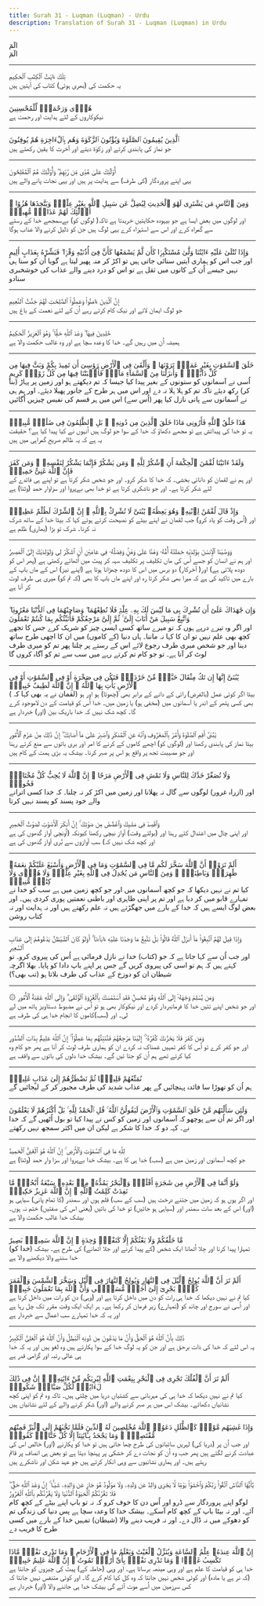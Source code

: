 ```yaml
---
title: Surah 31 - Luqman (Luqman) - Urdu
description: Translation of Surah 31 - Luqman (Luqman) in Urdu
---
```





<Aside type="quran" title="1">
الٓمٓ
</Aside>

<Aside type="reference" title="1">
الٓمٓ
</Aside>

---

<Aside type="quran" title="2">
تِلْكَ ءَايَٰتُ ٱلْكِتَٰبِ ٱلْحَكِيمِ
</Aside>

<Aside type="reference" title="2">
یہ حکمت کی (بھری ہوئی) کتاب کی آیتیں ہیں
</Aside>

---

<Aside type="quran" title="3">
هُدًۭى وَرَحْمَةًۭ لِّلْمُحْسِنِينَ
</Aside>

<Aside type="reference" title="3">
نیکوکاروں کے لئے ہدایت اور رحمت ہے
</Aside>

---

<Aside type="quran" title="4">
ٱلَّذِينَ يُقِيمُونَ ٱلصَّلَوٰةَ وَيُؤْتُونَ ٱلزَّكَوٰةَ وَهُم بِٱلْءَاخِرَةِ هُمْ يُوقِنُونَ
</Aside>

<Aside type="reference" title="4">
جو نماز کی پابندی کرتے اور زکوٰة دیتے اور آخرت کا یقین رکھتے ہیں
</Aside>

---

<Aside type="quran" title="5">
أُو۟لَٰٓئِكَ عَلَىٰ هُدًۭى مِّن رَّبِّهِمْ ۖ وَأُو۟لَٰٓئِكَ هُمُ ٱلْمُفْلِحُونَ
</Aside>

<Aside type="reference" title="5">
یہی اپنے پروردگار (کی طرف) سے ہدایت پر ہیں اور یہی نجات پانے والے ہیں
</Aside>

---

<Aside type="quran" title="6">
وَمِنَ ٱلنَّاسِ مَن يَشْتَرِى لَهْوَ ٱلْحَدِيثِ لِيُضِلَّ عَن سَبِيلِ ٱللَّهِ بِغَيْرِ عِلْمٍۢ وَيَتَّخِذَهَا هُزُوًا ۚ أُو۟لَٰٓئِكَ لَهُمْ عَذَابٌۭ مُّهِينٌۭ
</Aside>

<Aside type="reference" title="6">
اور لوگوں میں بعض ایسا ہے جو بیہودہ حکایتیں خریدتا ہے تاکہ( لوگوں کو) بےسمجھے خدا کے رستے سے گمراہ کرے اور اس سے استہزاء کرے یہی لوگ ہیں جن کو ذلیل کرنے والا عذاب ہوگا
</Aside>

---

<Aside type="quran" title="7">
وَإِذَا تُتْلَىٰ عَلَيْهِ ءَايَٰتُنَا وَلَّىٰ مُسْتَكْبِرًۭا كَأَن لَّمْ يَسْمَعْهَا كَأَنَّ فِىٓ أُذُنَيْهِ وَقْرًۭا ۖ فَبَشِّرْهُ بِعَذَابٍ أَلِيمٍ
</Aside>

<Aside type="reference" title="7">
اور جب اس کو ہماری آیتیں سنائی جاتی ہیں تو اکڑ کر منہ پھیر لیتا ہے گویا اُن کو سنا ہی نہیں جیسے اُن کے کانوں میں ثقل ہے تو اس کو درد دینے والے عذاب کی خوشخبری سنادو
</Aside>

---

<Aside type="quran" title="8">
إِنَّ ٱلَّذِينَ ءَامَنُوا۟ وَعَمِلُوا۟ ٱلصَّٰلِحَٰتِ لَهُمْ جَنَّٰتُ ٱلنَّعِيمِ
</Aside>

<Aside type="reference" title="8">
جو لوگ ایمان لائے اور نیک کام کرتے رہے اُن کے لئے نعمت کے باغ ہیں
</Aside>

---

<Aside type="quran" title="9">
خَٰلِدِينَ فِيهَا ۖ وَعْدَ ٱللَّهِ حَقًّۭا ۚ وَهُوَ ٱلْعَزِيزُ ٱلْحَكِيمُ
</Aside>

<Aside type="reference" title="9">
ہمیشہ اُن میں رہیں گے۔ خدا کا وعدہ سچا ہے اور وہ غالب حکمت والا ہے
</Aside>

---

<Aside type="quran" title="10">
خَلَقَ ٱلسَّمَٰوَٰتِ بِغَيْرِ عَمَدٍۢ تَرَوْنَهَا ۖ وَأَلْقَىٰ فِى ٱلْأَرْضِ رَوَٰسِىَ أَن تَمِيدَ بِكُمْ وَبَثَّ فِيهَا مِن كُلِّ دَآبَّةٍۢ ۚ وَأَنزَلْنَا مِنَ ٱلسَّمَآءِ مَآءًۭ فَأَنۢبَتْنَا فِيهَا مِن كُلِّ زَوْجٍۢ كَرِيمٍ
</Aside>

<Aside type="reference" title="10">
اُسی نے آسمانوں کو ستونوں کے بغیر پیدا کیا جیسا کہ تم دیکھتے ہو اور زمین پر پہاڑ (بنا کر) رکھ دیئے تاکہ تم کو ہلا ہلا نہ دے اور اس میں ہر طرح کے جانور پھیلا دیئے۔ اور ہم ہی نے آسمانوں سے پانی نازل کیا پھر (اُس سے) اس میں ہر قسم کی نفیس چیزیں اُگائیں
</Aside>

---

<Aside type="quran" title="11">
هَٰذَا خَلْقُ ٱللَّهِ فَأَرُونِى مَاذَا خَلَقَ ٱلَّذِينَ مِن دُونِهِۦ ۚ بَلِ ٱلظَّٰلِمُونَ فِى ضَلَٰلٍۢ مُّبِينٍۢ
</Aside>

<Aside type="reference" title="11">
یہ تو خدا کی پیدائش ہے تو مجھے دکھاؤ کہ خدا کے سوا جو لوگ ہیں اُنہوں نے کیا پیدا کیا ہے؟ حقیقت یہ ہے کہ یہ ظالم صریح گمراہی میں ہیں
</Aside>

---

<Aside type="quran" title="12">
وَلَقَدْ ءَاتَيْنَا لُقْمَٰنَ ٱلْحِكْمَةَ أَنِ ٱشْكُرْ لِلَّهِ ۚ وَمَن يَشْكُرْ فَإِنَّمَا يَشْكُرُ لِنَفْسِهِۦ ۖ وَمَن كَفَرَ فَإِنَّ ٱللَّهَ غَنِىٌّ حَمِيدٌۭ
</Aside>

<Aside type="reference" title="12">
اور ہم نے لقمان کو دانائی بخشی۔ کہ خدا کا شکر کرو۔ اور جو شخص شکر کرتا ہے تو اپنے ہی فائدے کے لئے شکر کرتا ہے۔ اور جو ناشکری کرتا ہے تو خدا بھی بےپروا اور سزاوار حمد (وثنا) ہے
</Aside>

---

<Aside type="quran" title="13">
وَإِذْ قَالَ لُقْمَٰنُ لِٱبْنِهِۦ وَهُوَ يَعِظُهُۥ يَٰبُنَىَّ لَا تُشْرِكْ بِٱللَّهِ ۖ إِنَّ ٱلشِّرْكَ لَظُلْمٌ عَظِيمٌۭ
</Aside>

<Aside type="reference" title="13">
اور (اُس وقت کو یاد کرو) جب لقمان نے اپنے بیٹے کو نصیحت کرتے ہوئے کہا کہ بیٹا خدا کے ساتھ شرک نہ کرنا۔ شرک تو بڑا (بھاری) ظلم ہے
</Aside>

---

<Aside type="quran" title="14">
وَوَصَّيْنَا ٱلْإِنسَٰنَ بِوَٰلِدَيْهِ حَمَلَتْهُ أُمُّهُۥ وَهْنًا عَلَىٰ وَهْنٍۢ وَفِصَٰلُهُۥ فِى عَامَيْنِ أَنِ ٱشْكُرْ لِى وَلِوَٰلِدَيْكَ إِلَىَّ ٱلْمَصِيرُ
</Aside>

<Aside type="reference" title="14">
اور ہم نے انسان کو جسے اُس کی ماں تکلیف پر تکلیف سہہ کر پیٹ میں اُٹھائے رکھتی ہے (پھر اس کو دودھ پلاتی ہے) اور( آخرکار) دو برس میں اس کا دودھ چھڑانا ہوتا ہے (اپنے نیز) اس کے ماں باپ کے بارے میں تاکید کی ہے کہ میرا بھی شکر کرتا رہ اور اپنے ماں باپ کا بھی (کہ تم کو) میری ہی طرف لوٹ کر آنا ہے
</Aside>

---

<Aside type="quran" title="15">
وَإِن جَٰهَدَاكَ عَلَىٰٓ أَن تُشْرِكَ بِى مَا لَيْسَ لَكَ بِهِۦ عِلْمٌۭ فَلَا تُطِعْهُمَا ۖ وَصَاحِبْهُمَا فِى ٱلدُّنْيَا مَعْرُوفًۭا ۖ وَٱتَّبِعْ سَبِيلَ مَنْ أَنَابَ إِلَىَّ ۚ ثُمَّ إِلَىَّ مَرْجِعُكُمْ فَأُنَبِّئُكُم بِمَا كُنتُمْ تَعْمَلُونَ
</Aside>

<Aside type="reference" title="15">
اور اگر وہ تیرے درپے ہوں کہ تو میرے ساتھ کسی ایسی چیز کو شریک کرے جس کا تجھے کچھ بھی علم نہیں تو ان کا کہا نہ ماننا۔ ہاں دنیا (کے کاموں) میں ان کا اچھی طرح ساتھ دینا اور جو شخص میری طرف رجوع لائے اس کے رستے پر چلنا پھر تم کو میری طرف لوٹ کر آنا ہے۔ تو جو کام تم کرتے رہے میں سب سے تم کو آگاہ کروں گا
</Aside>

---

<Aside type="quran" title="16">
يَٰبُنَىَّ إِنَّهَآ إِن تَكُ مِثْقَالَ حَبَّةٍۢ مِّنْ خَرْدَلٍۢ فَتَكُن فِى صَخْرَةٍ أَوْ فِى ٱلسَّمَٰوَٰتِ أَوْ فِى ٱلْأَرْضِ يَأْتِ بِهَا ٱللَّهُ ۚ إِنَّ ٱللَّهَ لَطِيفٌ خَبِيرٌۭ
</Aside>

<Aside type="reference" title="16">
( لقمان نے یہ بھی کہا کہ) بیٹا اگر کوئی عمل (بالفرض) رائی کے دانے کے برابر بھی (چھوٹا) ہو اور ہو بھی کسی پتھر کے اندر یا آسمانوں میں (مخفی ہو) یا زمین میں۔ خدا اُس کو قیامت کے دن لاموجود کرے گا۔ کچھ شک نہیں کہ خدا باریک بین (اور) خبردار ہے
</Aside>

---

<Aside type="quran" title="17">
يَٰبُنَىَّ أَقِمِ ٱلصَّلَوٰةَ وَأْمُرْ بِٱلْمَعْرُوفِ وَٱنْهَ عَنِ ٱلْمُنكَرِ وَٱصْبِرْ عَلَىٰ مَآ أَصَابَكَ ۖ إِنَّ ذَٰلِكَ مِنْ عَزْمِ ٱلْأُمُورِ
</Aside>

<Aside type="reference" title="17">
بیٹا نماز کی پابندی رکھنا اور (لوگوں کو) اچھے کاموں کے کرنے کا امر اور بری باتوں سے منع کرتے رہنا اور جو مصیبت تجھ پر واقع ہو اس پر صبر کرنا۔ بیشک یہ بڑی ہمت کے کام ہیں
</Aside>

---

<Aside type="quran" title="18">
وَلَا تُصَعِّرْ خَدَّكَ لِلنَّاسِ وَلَا تَمْشِ فِى ٱلْأَرْضِ مَرَحًا ۖ إِنَّ ٱللَّهَ لَا يُحِبُّ كُلَّ مُخْتَالٍۢ فَخُورٍۢ
</Aside>

<Aside type="reference" title="18">
اور (ازراہ غرور) لوگوں سے گال نہ پھلانا اور زمین میں اکڑ کر نہ چلنا۔ کہ خدا کسی اترانے والے خود پسند کو پسند نہیں کرتا
</Aside>

---

<Aside type="quran" title="19">
وَٱقْصِدْ فِى مَشْيِكَ وَٱغْضُضْ مِن صَوْتِكَ ۚ إِنَّ أَنكَرَ ٱلْأَصْوَٰتِ لَصَوْتُ ٱلْحَمِيرِ
</Aside>

<Aside type="reference" title="19">
اور اپنی چال میں اعتدال کئے رہنا اور (بولتے وقت) آواز نیچی رکھنا کیونکہ (اُونچی آواز گدھوں کی ہے اور کچھ شک نہیں کہ) سب آوازوں سے بُری آواز گدھوں کی ہے
</Aside>

---

<Aside type="quran" title="20">
أَلَمْ تَرَوْا۟ أَنَّ ٱللَّهَ سَخَّرَ لَكُم مَّا فِى ٱلسَّمَٰوَٰتِ وَمَا فِى ٱلْأَرْضِ وَأَسْبَغَ عَلَيْكُمْ نِعَمَهُۥ ظَٰهِرَةًۭ وَبَاطِنَةًۭ ۗ وَمِنَ ٱلنَّاسِ مَن يُجَٰدِلُ فِى ٱللَّهِ بِغَيْرِ عِلْمٍۢ وَلَا هُدًۭى وَلَا كِتَٰبٍۢ مُّنِيرٍۢ
</Aside>

<Aside type="reference" title="20">
کیا تم نے نہیں دیکھا کہ جو کچھ آسمانوں میں اور جو کچھ زمین میں ہے سب کو خدا نے تمہارے قابو میں کر دیا ہے اور تم پر اپنی ظاہری اور باطنی نعمتیں پوری کردی ہیں۔ اور بعض لوگ ایسے ہیں کہ خدا کے بارے میں جھگڑتے ہیں نہ علم رکھتے ہیں اور نہ ہدایت اور نہ کتاب روشن
</Aside>

---

<Aside type="quran" title="21">
وَإِذَا قِيلَ لَهُمُ ٱتَّبِعُوا۟ مَآ أَنزَلَ ٱللَّهُ قَالُوا۟ بَلْ نَتَّبِعُ مَا وَجَدْنَا عَلَيْهِ ءَابَآءَنَآ ۚ أَوَلَوْ كَانَ ٱلشَّيْطَٰنُ يَدْعُوهُمْ إِلَىٰ عَذَابِ ٱلسَّعِيرِ
</Aside>

<Aside type="reference" title="21">
اور جب اُن سے کہا جاتا ہے کہ جو (کتاب) خدا نے نازل فرمائی ہے اُس کی پیروی کرو۔ تو کہتے ہیں کہ ہم تو اسی کی پیروی کریں گے جس پر اپنے باپ دادا کو پایا۔ بھلا اگرچہ شیطان ان کو دوزخ کے عذاب کی طرف بلاتا ہو (تب بھی؟)
</Aside>

---

<Aside type="quran" title="22">
۞ وَمَن يُسْلِمْ وَجْهَهُۥٓ إِلَى ٱللَّهِ وَهُوَ مُحْسِنٌۭ فَقَدِ ٱسْتَمْسَكَ بِٱلْعُرْوَةِ ٱلْوُثْقَىٰ ۗ وَإِلَى ٱللَّهِ عَٰقِبَةُ ٱلْأُمُورِ
</Aside>

<Aside type="reference" title="22">
اور جو شخص اپنے تئیں خدا کا فرمانبردار کردے اور نیکوکار بھی ہو تو اُس نے مضبوط دستاویز ہاتھ میں لے لی۔ اور (سب)کاموں کا انجام خدا ہی کی طرف ہے
</Aside>

---

<Aside type="quran" title="23">
وَمَن كَفَرَ فَلَا يَحْزُنكَ كُفْرُهُۥٓ ۚ إِلَيْنَا مَرْجِعُهُمْ فَنُنَبِّئُهُم بِمَا عَمِلُوٓا۟ ۚ إِنَّ ٱللَّهَ عَلِيمٌۢ بِذَاتِ ٱلصُّدُورِ
</Aside>

<Aside type="reference" title="23">
اور جو کفر کرے تو اُس کا کفر تمہیں غمناک نہ کردے ان کو ہماری طرف لوٹ کر آنا ہے پھر جو کام وہ کیا کرتے تھے ہم اُن کو جتا ئیں گے۔ بیشک خدا دلوں کی باتوں سے واقف ہے
</Aside>

---

<Aside type="quran" title="24">
نُمَتِّعُهُمْ قَلِيلًۭا ثُمَّ نَضْطَرُّهُمْ إِلَىٰ عَذَابٍ غَلِيظٍۢ
</Aside>

<Aside type="reference" title="24">
ہم اُن کو تھوڑا سا فائدہ پہنچائیں گے پھر عذاب شدید کی طرف مجبور کر کے لیجائیں گے
</Aside>

---

<Aside type="quran" title="25">
وَلَئِن سَأَلْتَهُم مَّنْ خَلَقَ ٱلسَّمَٰوَٰتِ وَٱلْأَرْضَ لَيَقُولُنَّ ٱللَّهُ ۚ قُلِ ٱلْحَمْدُ لِلَّهِ ۚ بَلْ أَكْثَرُهُمْ لَا يَعْلَمُونَ
</Aside>

<Aside type="reference" title="25">
اور اگر تم اُن سے پوچھو کہ آسمانوں اور زمین کو کس نے پیدا کیا تو بول اُٹھیں گے کہ خدا نے۔ کہہ دو کہ خدا کا شکر ہے لیکن ان میں اکثر سمجھ نہیں رکھتے
</Aside>

---

<Aside type="quran" title="26">
لِلَّهِ مَا فِى ٱلسَّمَٰوَٰتِ وَٱلْأَرْضِ ۚ إِنَّ ٱللَّهَ هُوَ ٱلْغَنِىُّ ٱلْحَمِيدُ
</Aside>

<Aside type="reference" title="26">
جو کچھ آسمانوں اور زمین میں ہے (سب) خدا ہی کا ہے۔ بیشک خدا بےپروا اور سزا وارِ حمد (وثنا) ہے
</Aside>

---

<Aside type="quran" title="27">
وَلَوْ أَنَّمَا فِى ٱلْأَرْضِ مِن شَجَرَةٍ أَقْلَٰمٌۭ وَٱلْبَحْرُ يَمُدُّهُۥ مِنۢ بَعْدِهِۦ سَبْعَةُ أَبْحُرٍۢ مَّا نَفِدَتْ كَلِمَٰتُ ٱللَّهِ ۗ إِنَّ ٱللَّهَ عَزِيزٌ حَكِيمٌۭ
</Aside>

<Aside type="reference" title="27">
اور اگر یوں ہو کہ زمین میں جتنے درخت ہیں (سب کے سب) قلم ہوں اور سمندر (کا تمام پانی) سیاہی ہو (اور) اس کے بعد سات سمندر اور (سیاہی ہو جائیں) تو خدا کی باتیں (یعنی اس کی صفتیں) ختم نہ ہوں۔ بیشک خدا غالب حکمت والا ہے
</Aside>

---

<Aside type="quran" title="28">
مَّا خَلْقُكُمْ وَلَا بَعْثُكُمْ إِلَّا كَنَفْسٍۢ وَٰحِدَةٍ ۗ إِنَّ ٱللَّهَ سَمِيعٌۢ بَصِيرٌ
</Aside>

<Aside type="reference" title="28">
(خدا کو) تمہارا پیدا کرنا اور جِلا اُٹھانا ایک شخص (کے پیدا کرنے اور جلا اُٹھانے) کی طرح ہے۔ بیشک خدا سننے والا دیکھنے والا ہے
</Aside>

---

<Aside type="quran" title="29">
أَلَمْ تَرَ أَنَّ ٱللَّهَ يُولِجُ ٱلَّيْلَ فِى ٱلنَّهَارِ وَيُولِجُ ٱلنَّهَارَ فِى ٱلَّيْلِ وَسَخَّرَ ٱلشَّمْسَ وَٱلْقَمَرَ كُلٌّۭ يَجْرِىٓ إِلَىٰٓ أَجَلٍۢ مُّسَمًّۭى وَأَنَّ ٱللَّهَ بِمَا تَعْمَلُونَ خَبِيرٌۭ
</Aside>

<Aside type="reference" title="29">
کیا تم نے نہیں دیکھا کہ خدا ہی رات کو دن میں داخل کرتا ہے اور (وہی) دن کو رات میں داخل کرتا ہے اور اُسی نے سورج اور چاند کو (تمہارے) زیر فرمان کر رکھا ہے۔ ہر ایک ایک وقتِ مقرر تک چل رہا ہے اور یہ کہ خدا تمہارے سب اعمال سے خبردار ہے
</Aside>

---

<Aside type="quran" title="30">
ذَٰلِكَ بِأَنَّ ٱللَّهَ هُوَ ٱلْحَقُّ وَأَنَّ مَا يَدْعُونَ مِن دُونِهِ ٱلْبَٰطِلُ وَأَنَّ ٱللَّهَ هُوَ ٱلْعَلِىُّ ٱلْكَبِيرُ
</Aside>

<Aside type="reference" title="30">
یہ اس لئے کہ خدا کی ذات برحق ہے اور جن کو یہ لوگ خدا کے سوا پکارتے ہیں وہ لغو ہیں اور یہ کہ خدا ہی عالی رتبہ اور گرامی قدر ہے
</Aside>

---

<Aside type="quran" title="31">
أَلَمْ تَرَ أَنَّ ٱلْفُلْكَ تَجْرِى فِى ٱلْبَحْرِ بِنِعْمَتِ ٱللَّهِ لِيُرِيَكُم مِّنْ ءَايَٰتِهِۦٓ ۚ إِنَّ فِى ذَٰلِكَ لَءَايَٰتٍۢ لِّكُلِّ صَبَّارٍۢ شَكُورٍۢ
</Aside>

<Aside type="reference" title="31">
کیا تم نے نہیں دیکھا کہ خدا ہی کی مہربانی سے کشتیاں دریا میں چلتی ہیں۔ تاکہ وہ تم کو اپنی کچھ نشانیاں دکھائے۔ بیشک اس میں ہر صبر کرنے والے (اور) شکر کرنے والے کے لئے نشانیاں ہیں
</Aside>

---

<Aside type="quran" title="32">
وَإِذَا غَشِيَهُم مَّوْجٌۭ كَٱلظُّلَلِ دَعَوُا۟ ٱللَّهَ مُخْلِصِينَ لَهُ ٱلدِّينَ فَلَمَّا نَجَّىٰهُمْ إِلَى ٱلْبَرِّ فَمِنْهُم مُّقْتَصِدٌۭ ۚ وَمَا يَجْحَدُ بِـَٔايَٰتِنَآ إِلَّا كُلُّ خَتَّارٍۢ كَفُورٍۢ
</Aside>

<Aside type="reference" title="32">
اور جب اُن پر (دریا کی) لہریں سائبانوں کی طرح چھا جاتی ہیں تو خدا کو پکارنے (اور) خالص اس کی عبادت کرنے لگتے ہیں پھر جب وہ اُن کو نجات دے کر خشکی پر پہنچا دیتا ہے تو بعض ہی انصاف پر قائم رہتے ہیں۔ اور ہماری نشانیوں سے وہی انکار کرتے ہیں جو عہد شکن اور ناشکرے ہیں
</Aside>

---

<Aside type="quran" title="33">
يَٰٓأَيُّهَا ٱلنَّاسُ ٱتَّقُوا۟ رَبَّكُمْ وَٱخْشَوْا۟ يَوْمًۭا لَّا يَجْزِى وَالِدٌ عَن وَلَدِهِۦ وَلَا مَوْلُودٌ هُوَ جَازٍ عَن وَالِدِهِۦ شَيْـًٔا ۚ إِنَّ وَعْدَ ٱللَّهِ حَقٌّۭ ۖ فَلَا تَغُرَّنَّكُمُ ٱلْحَيَوٰةُ ٱلدُّنْيَا وَلَا يَغُرَّنَّكُم بِٱللَّهِ ٱلْغَرُورُ
</Aside>

<Aside type="reference" title="33">
لوگو اپنے پروردگار سے ڈرو اور اُس دن کا خوف کرو کہ نہ تو باپ اپنے بیٹے کے کچھ کام آئے۔ اور نہ بیٹا باپ کے کچھ کام آسکے۔ بیشک خدا کا وعدہ سچا ہے پس دنیا کی زندگی تم کو دھوکے میں نہ ڈال دے۔ اور نہ فریب دینے والا (شیطان) تمہیں خدا کے بارے میں کسی طرح کا فریب دے
</Aside>

---

<Aside type="quran" title="34">
إِنَّ ٱللَّهَ عِندَهُۥ عِلْمُ ٱلسَّاعَةِ وَيُنَزِّلُ ٱلْغَيْثَ وَيَعْلَمُ مَا فِى ٱلْأَرْحَامِ ۖ وَمَا تَدْرِى نَفْسٌۭ مَّاذَا تَكْسِبُ غَدًۭا ۖ وَمَا تَدْرِى نَفْسٌۢ بِأَىِّ أَرْضٍۢ تَمُوتُ ۚ إِنَّ ٱللَّهَ عَلِيمٌ خَبِيرٌۢ
</Aside>

<Aside type="reference" title="34">
خدا ہی کو قیامت کا علم ہے اور وہی مینھہ برساتا ہے۔ اور وہی (حاملہ کے) پیٹ کی چیزوں کو جانتا ہے (کہ نر ہے یا مادہ) اور کوئی شخص نہیں جانتا کہ وہ کل کیا کام کرے گا۔ اور کوئی متنفس نہیں جانتا کہ کس سرزمین میں اُسے موت آئے گی بیشک خدا ہی جاننے والا (اور) خبردار ہے
</Aside>

---
